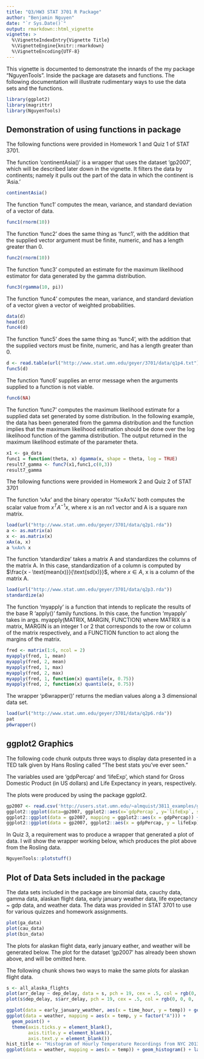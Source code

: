 ```yaml
---
title: "Q3/HW3 STAT 3701 R Package"
author: "Benjamin Nguyen"
date: "`r Sys.Date()`"
output: rmarkdown::html_vignette
vignette: >
  %\VignetteIndexEntry{Vignette Title}
  %\VignetteEngine{knitr::rmarkdown}
  %\VignetteEncoding{UTF-8}
---
```

This vignette is documented to demonstrate the innards of the my package "NguyenTools". Inside the package are datasets and functions. The following documentation will illustrate rudimentary ways to use the data sets and the functions.

```r
library(ggplot2)
library(magrittr)
library(NguyenTools)
```
## Demonstration of using functions in package

The following functions were provided in Homework 1 and Quiz 1 of STAT 3701.

The function 'continentAsia()' is a wrapper that uses the dataset 'gp2007', which will be described later down in the vignette. It filters the data by continents; namely it pulls out the part of the data in which the continent is 'Asia.'
```r
continentAsia()
```

The function 'func1' computes the mean, variance, and standard deviation of a vector of data.
```r
func1(rnorm(10))
```
The function 'func2' does the same thing as 'func1', with the addition that the supplied vector argument must be finite, numeric, and has a length greater than 0.
```r
func2(rnorm(10))
```
The function 'func3' computed an estimate for the maximum likelihood estimator for data generated by the gamma distribution. 
```r
func3(rgamma(10, pi))
```
The function 'func4' computes the mean, variance, and standard deviation of a vector given a vector of weighted probabilities.
```r
data(d)
head(d)
func4(d)
```
The function 'func5' does the same thing as 'func4', with the addition that the supplied vectors must be finite, numeric, and has a length greater than 0.
```r
d <- read.table(url("http://www.stat.umn.edu/geyer/3701/data/q1p4.txt"),header = TRUE)
func5(d)
```
The function 'func6' supplies an error message when the arguments supplied to a function is not viable.
```r
func6(NA)
```
The function 'func7' computes the maximum likelihood estimate for a supplied data set generated by some distribution.
In the following example, the data has been generated from the gamma distribution and the function implies that the maximum likelihood estimation should be done over the log likelihood function of the gamma distribution. The output returned in the maximum likelihood estimate of the parameter theta.
```r
x1 <- ga_data
func1 = function(theta, x) dgamma(x, shape = theta, log = TRUE)
result7_gamma <- func7(x1,func1,c(0,3))
result7_gamma
```

The following functions were provided in Homework 2 and Quiz 2 of STAT 3701

The function 'xAx' and the binary operator '%xAx%' both computes the scalar value from $x^{T}A^{-1}x$, where x is an nx1 vector and A is a square nxn matrix.
```r
load(url("http://www.stat.umn.edu/geyer/3701/data/q2p1.rda"))
a <- as.matrix(a)
x <- as.matrix(x)
xAx(a, x)
a %xAx% x
```

The function 'standardize' takes a matrix A and standardizes the columns of the matrix A. In this case, standardization of a column is computed by $\frac{x - \text{mean(x)}}{\text{sd(x)}}$, where $x \in A$, x is a column of the matrix A.
```r
load(url("http://www.stat.umn.edu/geyer/3701/data/q2p3.rda"))
standardize(a)
```
The function 'myapply' is a function that intends to replicate the results of the base R 'apply()' family functions. In this case, the function 'myapply' takes in args. myapply(MATRIX, MARGIN, FUNCTION) where MATRIX is a matrix, MARGIN is an integer 1 or 2 that corresponds to the row or column of the matrix respectively, and a FUNCTION function to act along the margins of the matrix.
```r
fred <- matrix(1:6, ncol = 2)
myapply(fred, 1, mean)
myapply(fred, 2, mean)
myapply(fred, 1, max)
myapply(fred, 2, max)
myapply(fred, 1, function(x) quantile(x, 0.75))
myapply(fred, 2, function(x) quantile(x, 0.75))
```
The wrapper 'p6wrapper()' returns the median values along a 3 dimensional data set.
```r
load(url("http://www.stat.umn.edu/geyer/3701/data/q2p6.rda"))
pat
p6wrapper()
```

## ggplot2 Graphics
The following code chunk outputs three ways to display data presented in a TED talk given by Hans Rosling called "The best stats you've ever seen." 

The variables used are 'gdpPercap' and 'lifeExp', which stand for Gross Domestic Product (in US dollars) and Life Expectancy in years, respectively.

The plots were produced by using the package ggplot2.
```r
gp2007 <- read.csv('http://users.stat.umn.edu/~almquist/3811_examples/gapminder2007ex.csv')
ggplot2::ggplot(data=gp2007, ggplot2::aes(x=`gdpPercap`, y=`lifeExp`, size = `pop`, col = `continent`)) + ggplot2::geom_point()
ggplot2::ggplot(data = gp2007, mapping = ggplot2::aes(x = gdpPercap)) + ggplot2::geom_histogram()
ggplot2::ggplot(data = gp2007, ggplot2::aes(x = gdpPercap, y = lifeExp)) + ggplot2::geom_line()
```

In Quiz 3, a requirement was to produce a wrapper that generated a plot of data. I will show the wrapper working below, which produces the plot above from the Rosling data.

```r
NguyenTools::plotstuff()
```

## Plot of Data Sets included in the package

The data sets included in the package are binomial data, cauchy data, gamma data, alaskan flight data, early january weather data, life expectancy ~ gdp data, and weather data. The data was provided in STAT 3701 to use for various quizzes and homework assignments.

```r
plot(ga_data)
plot(cau_data)
plot(bin_data)
```

The plots for alaskan flight data, early january eather, and weather will be generated below. The plot for the dataset 'gp2007' has already been shown above, and will be omitted here.

The following chunk shows two ways to make the same plots for alaskan flight data.
```r
s <- all_alaska_flights
plot(arr_delay ~ dep_delay, data = s, pch = 19, cex = .5, col = rgb(0, 0, 0, .2) )
plot(s$dep_delay, s$arr_delay, pch = 19, cex = .5, col = rgb(0, 0, 0, .2) )
```

```r
ggplot(data = early_january_weather, aes(x = time_hour, y = temp)) + geom_line()
ggplot(data = weather, mapping = aes(x = temp, y = factor("A"))) + 
  geom_point() +
  theme(axis.ticks.y = element_blank(),
        axis.title.y = element_blank(),
        axis.text.y = element_blank())
hist_title <- "Histogram of Hourly Temperature Recordings from NYC 2013"
ggplot(data = weather, mapping = aes(x = temp)) + geom_histogram() + labs(title = hist_title)
```

